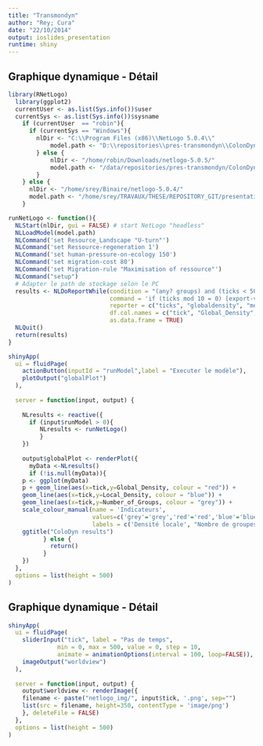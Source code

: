 ```yaml
---
title: "Transmondyn"
author: "Rey; Cura"
date: "22/10/2014"
output: ioslides_presentation
runtime: shiny
---
```

## Graphique dynamique - Détail

```r
library(RNetLogo)
  library(ggplot2)
  currentUser <- as.list(Sys.info())$user
  currentSys <- as.list(Sys.info())$sysname
    if (currentUser  == "robin"){
      if (currentSys == "Windows"){
        nlDir <- "C:\\Program Files (x86)\\NetLogo 5.0.4\\"
    		model.path <- "D:\\repositories\\pres-transmondyn\\ColonDyn12.nlogo"
    	} else {
    		nlDir <- "/home/robin/Downloads/netlogo-5.0.5/"
    		model.path <- "/data/repositories/pres-transmondyn/ColonDyn12.nlogo"
    	}
    } else {
      nlDir <- "/home/srey/Binaire/netlogo-5.0.4/"
      model.path <- "/home/srey/TRAVAUX/THESE/REPOSITORY_GIT/presentations/transmondyn_28102014/ColonDyn12.nlogo"
    }

runNetLogo <- function(){
  NLStart(nlDir, gui = FALSE) # start NetLogo "headless"
  NLLoadModel(model.path)
  NLCommand('set Resource_Landscape "U-turn"')
  NLCommand('set Ressource-regeneration 1')
  NLCommand('set human-pressure-on-ecology 150')
  NLCommand('set migration-cost 80')
  NLCommand('set Migration-rule "Maximisation of ressource"')
  NLCommand("setup")
  # Adapter le path de stockage selon le PC
  results <- NLDoReportWhile(condition = "(any? groups) and (ticks < 501)",
                             command = 'if (ticks mod 10 = 0) [export-view (word "netlogo_img/" ticks ".png")] go',
                             reporter = c("ticks", "globaldensity", "meanlocaldensity", "count groups"),
                             df.col.names = c("tick", "Global_Density", "Local_Density", "Number_of_Groups"),
                             as.data.frame = TRUE)
  NLQuit()
  return(results)
}

```

```r
shinyApp(
  ui = fluidPage(
    actionButton(inputId = "runModel",label = "Executer le modèle"),
    plotOutput("globalPlot")
  ),
  
  server = function(input, output) {
    
    NLresults <- reactive({
      if (input$runModel > 0){
         NLresults <- runNetLogo()
         }
    })
    
    output$globalPlot <- renderPlot({
      myData <-NLresults()
      if (!is.null(myData)){
    p <- ggplot(myData)
    p + geom_line(aes(x=tick,y=Global_Density, colour = "red")) + 
    geom_line(aes(x=tick,y=Local_Density, colour = "blue")) + 
    geom_line(aes(x=tick,y=Number_of_Groups, colour = "grey")) + 
    scale_colour_manual(name = 'Indicateurs',
                        values=c('grey'='grey','red'='red','blue'='blue'),
                        labels = c('Densité locale', "Nombre de groupes en vie", 'Densité globale')) + 
    ggtitle("ColoDyn results")
          } else {
            return()
          }
    })
  },
  options = list(height = 500)
)
```

## Graphique dynamique - Détail

```r
shinyApp(
  ui = fluidPage(
    sliderInput("tick", label = "Pas de temps",
              min = 0, max = 500, value = 0, step = 10,
              animate = animationOptions(interval = 100, loop=FALSE)),
    imageOutput("worldview")
  ),
  
  server = function(input, output) {
    output$worldview <- renderImage({
    filename <- paste("netlogo_img/", input$tick, '.png', sep="")
    list(src = filename, height=350, contentType = 'image/png')
    }, deleteFile = FALSE)
  },
  options = list(height = 500)
)
```
